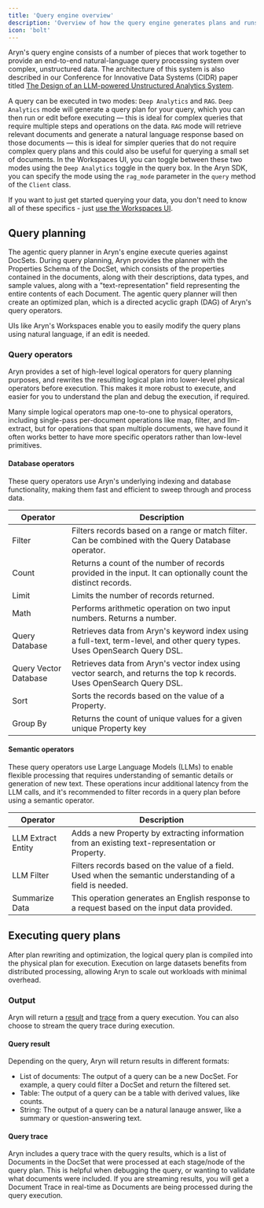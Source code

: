 ```yaml
---
title: 'Query engine overview'
description: 'Overview of how the query engine generates plans and runs them'
icon: 'bolt'
---
```


Aryn's query engine consists of a number of pieces that work together to provide an end-to-end natural-language query processing system over complex, unstructured data. The architecture of this system is also described in our Conference for Innovative Data Systems (CIDR) paper titled [The Design of an LLM-powered Unstructured Analytics System](https://arxiv.org/abs/2409.00847).

A query can be executed in two modes: `Deep Analytics` and `RAG`. `Deep Analytics` mode will generate a query plan for your query, which you can then run or edit before executing — this is ideal for complex queries that require multiple steps and operations on the data. `RAG` mode will retrieve relevant documents and generate a natural language response based on those documents — this is ideal for simpler queries that do not require complex query plans and this could also be useful for querying a small set of documents. In the Workspaces UI, you can toggle between these two modes using the `Deep Analytics` toggle in the query box. In the Aryn SDK, you can specify the mode using the `rag_mode` parameter in the `query` method of the `Client` class.

If you want to just get started querying your data, you don't need to know all of these specifics - just [use the Workspaces UI](aryn-platform/querying-data/deep-analytics/using_workspaces). 

## Query planning

The agentic query planner in Aryn's engine execute queries against DocSets. During query planning, Aryn provides the planner with the Properties Schema of the DocSet, which consists of the properties contained in the documents, along with their descriptions, data types, and sample values, along with a "text-representation" field representing the entire contents of each Document. The agentic query planner will then create an optimized plan, which is a directed acyclic graph (DAG) of Aryn's query operators.

UIs like Aryn's Workspaces enable you to easily modify the query plans using natural language, if an edit is needed.

### Query operators

Aryn provides a set of high-level logical operators for query planning purposes, and rewrites the resulting logical plan into lower-level physical operators before execution. This makes it more robust to execute, and easier for you to understand the plan and debug the execution, if required.

Many simple logical operators map one-to-one to physical operators, including single-pass per-document operations like map, filter, and llm-extract, but for operations that span multiple documents, we have found it often works better to have more specific operators rather than low-level primitives.

#### Database operators

These query operators use Aryn's underlying indexing and database functionality, making them fast and efficient to sweep through and process data.


| Operator              | Description                                                                                                           |
| --------              | -------------------------------------                                                                                 |
| Filter                | Filters records based on a range or match filter. Can be combined with the Query Database operator.                      |
| Count                 | Returns a count of the number of records provided in the input. It can optionally count the distinct records.         |
| Limit                 | Limits the number of records returned.                                                                                |
| Math                  | Performs arithmetic operation on two input numbers. Returns a number.                                                 |
| Query Database        | Retrieves data from Aryn's keyword index using a full-text, term-level, and other query types. Uses OpenSearch Query DSL.     | 
| Query Vector Database | Retrieves data from Aryn's vector index using vector search, and returns the top k records. Uses OpenSearch Query DSL.    | 
| Sort                  | Sorts the records based on the value of a Property.                                                                      |
| Group By              | Returns the count of unique values for a given unique Property key |



#### Semantic operators

These query operators use Large Language Models (LLMs) to enable flexible processing that requires understanding of semantic details or generation of new text. These operations incur additional latency from the LLM calls, and it's recommended to filter records in a query plan before using a semantic operator.


| Operator              | Description                                                                                                           |
| --------              | -------------------------------------                                                                                 |
| LLM Extract Entity    | Adds a new Property by extracting information from an existing text-representation or Property.                       |
| LLM Filter            | Filters records based on the value of a field. Used when the semantic understanding of a field is needed.             |
| Summarize Data        | This operation generates an English response to a request based on the input data provided.                           |


## Executing query plans

After plan rewriting and optimization, the logical query plan is compiled into the physical plan for execution.  Execution on large datasets benefits from distributed processing, allowing Aryn to scale out workloads with minimal overhead.


### Output

Aryn will return a [result](aryn-platform/querying-data/deep-analytics/query_engine_overview#query-result) and [trace](aryn-platform/querying-data/deep-analytics/query_engine_overview#query-trace) from a query execution. You can also choose to stream the query trace during execution.

#### Query result

Depending on the query, Aryn will return results in different formats:

* List of documents: The output of a query can be a new DocSet. For example, a query could filter a DocSet and return the filtered set.
* Table: The output of a query can be a table with derived values, like counts.
* String: The output of a query can be a natural lanauge answer, like a summary or question-answering text.


#### Query trace

Aryn includes a query trace with the query results, which is a list of Documents in the DocSet that were processed at each stage/node of the query plan. This is helpful when debugging the query, or wanting to validate what documents were included. If you are streaming results, you will get a Document Trace in real-time as Documents are being processed during the query execution.


